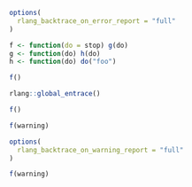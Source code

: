 ```r
options(
  rlang_backtrace_on_error_report = "full"
)

f <- function(do = stop) g(do)
g <- function(do) h(do)
h <- function(do) do("foo")
```

```r
f()
```

```r
rlang::global_entrace()
```

```r
f()
```

```r
f(warning)
```

```r
options(
  rlang_backtrace_on_warning_report = "full"
)
```

```r
f(warning)
```
